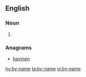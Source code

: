 ==English==

===Noun===
{{en-noun}}

# {{alternative spelling of|byname}}

===Anagrams===
* [[baymen#English|baymen]]

[[hy:by-name]]
[[ta:by-name]]
[[vi:by-name]]